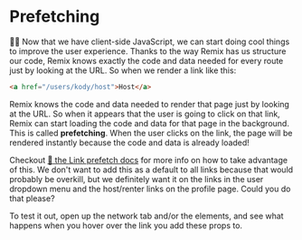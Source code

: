 # Prefetching

👨‍💼 Now that we have client-side JavaScript, we can start doing cool things to
improve the user experience. Thanks to the way Remix has us structure our code,
Remix knows exactly the code and data needed for every route just by looking at
the URL. So when we render a link like this:

```html
<a href="/users/kody/host">Host</a>
```

Remix knows the code and data needed to render that page just by looking at the
URL. So when it appears that the user is going to click on that link, Remix can
start loading the code and data for that page in the background. This is called
**prefetching**. When the user clicks on the link, the page will be rendered
instantly because the code and data is already loaded!

Checkout
[📜 the Link prefetch docs](https://remix.run/docs/en/main/components/link#prefetch)
for more info on how to take advantage of this. We don't want to add this as a
default to all links because that would probably be overkill, but we definitely
want it on the links in the user dropdown menu and the host/renter links on the
profile page. Could you do that please?

To test it out, open up the network tab and/or the elements, and see what
happens when you hover over the link you add these props to.
